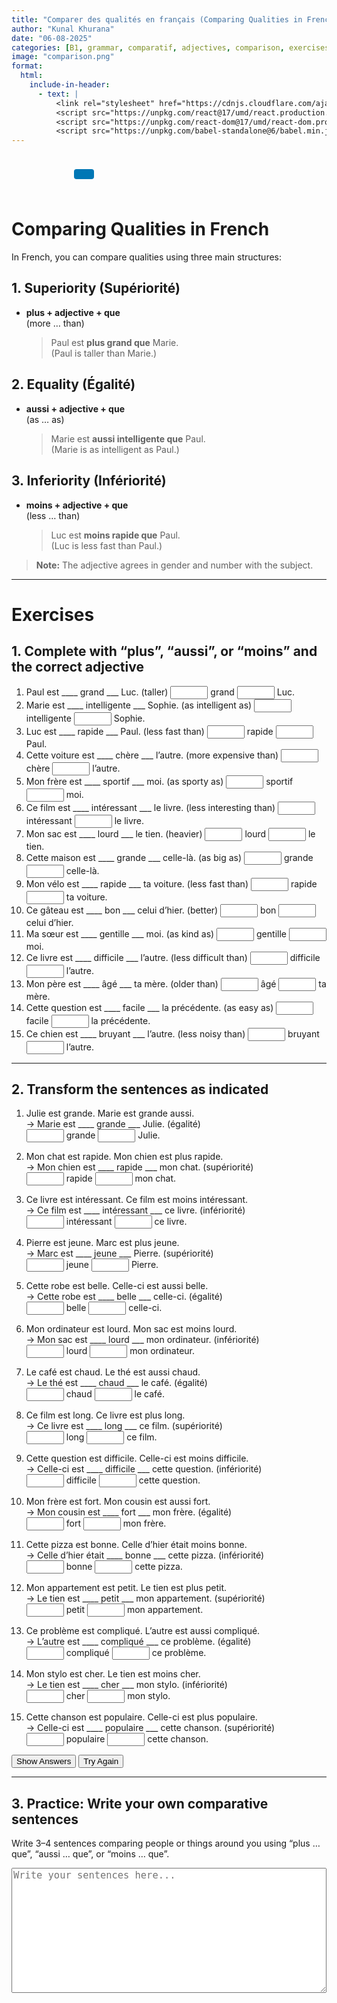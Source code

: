 ```yaml
---
title: "Comparer des qualités en français (Comparing Qualities in French)"
author: "Kunal Khurana"
date: "06-08-2025"
categories: [B1, grammar, comparatif, adjectives, comparison, exercises]
image: "comparison.png"
format:
  html:
    include-in-header:
      - text: |
          <link rel="stylesheet" href="https://cdnjs.cloudflare.com/ajax/libs/font-awesome/6.0.0/css/all.min.css">
          <script src="https://unpkg.com/react@17/umd/react.production.min.js"></script>
          <script src="https://unpkg.com/react-dom@17/umd/react-dom.production.min.js"></script>
          <script src="https://unpkg.com/babel-standalone@6/babel.min.js"></script>
---
```


::: {style="text-align: left; padding: 10px;"}
<a href="mailto:frenchwithkunal@gmail.com" target="_blank" style="margin: 0 10px; color: #000;"><i class="fas fa-envelope fa-lg"></i></a> <a href="https://www.instagram.com/frenchwithkunal" target="_blank" style="margin: 0 10px; color: #E1306C;"><i class="fab fa-instagram fa-lg"></i></a> <a href="https://frenchwithkunal.ca" target="_blank" style="margin: 0 10px; color: #0077b5;"><i class="fas fa-globe fa-lg"></i></a> <a href="https://whatsapp.com/channel/0029Vb57n2e7dmegpjYpyi3V" target="_blank" style="margin: 0 10px; color: #25D366;"><i class="fab fa-whatsapp fa-lg"></i></a> <button onclick="copyLink()" style="background-color: #0077b5; color: white; padding: 8px 16px; border: none; border-radius: 4px; cursor: pointer; margin-left: 10px;"> <i class="fas fa-copy"></i> </button> [Link copied!]{#copy-message style="margin-left: 10px; color: green; display: none;"}
:::

::: {#react-root}
:::

```{=html}
<script type="text/babel">
 const ProfilePage = () => {
  const { useState, useEffect } = React;
  const [redirectCounter, setRedirectCounter] = useState(4);
  const [isRedirecting, setIsRedirecting] = useState(false);

  const isFrench = document.documentElement.lang === "fr";

  const translations = {
    noAccess: isFrench 
      ? "Vous n'avez pas accès à cette page. Si vous pensez que vous avez accès, veuillez <a href='https://frenchwithkunal.ca/login.html'>vous connecter</a>."
      : "You don't have access to this page. If you think you have, kindly <a href='https://frenchwithkunal.ca/login.html'>login</a>.",
    subscribe: isFrench
      ? "Veuillez vous abonner pour obtenir l'accès."
      : "Please subscribe to gain access.",
    redirecting: isFrench
      ? `Redirection vers la page d'abonnement dans ${redirectCounter} secondes...`
      : `Redirecting to subscription page in ${redirectCounter} seconds...`
  };

  const refreshToken = async () => {
    const storedRefreshToken = localStorage.getItem("refreshToken");

    if (!storedRefreshToken) {
      window.location.href = "/login.html";
      return null;
    }

    try {
      const response = await fetch("https://frenchwithkunal-cdf6ea3f88ce.herokuapp.com/api/v1/auth/refresh-token", {
        method: "POST",
        headers: {
          "Content-Type": "application/json",
        },
        body: JSON.stringify({ refreshToken: storedRefreshToken }),
      });

      if (!response.ok) {
        localStorage.removeItem("accessToken");
        localStorage.removeItem("refreshToken");
        window.location.href = "/login.html";
        return null;
      }

      const data = await response.json();
      localStorage.setItem("accessToken", data.accessToken);
      return data.accessToken;
    } catch (error) {
      localStorage.removeItem("accessToken");
      localStorage.removeItem("refreshToken");
      window.location.href = "/login.html";
      return null;
    }
  };

  const fetchWithAuth = async (url, options = {}) => {
    let accessToken = localStorage.getItem("accessToken");

    options.headers = {
      ...options.headers,
      Authorization: `Bearer ${accessToken}`,
      "Content-Type": "application/json",
    };

    let response = await fetch(url, options);

    if (response.status === 401) {
      console.log("Access token expired, attempting to refresh...");

      // Refresh token
      accessToken = await refreshToken();

      if (!accessToken) return null;

      options.headers.Authorization = `Bearer ${accessToken}`;
      response = await fetch(url, options);
    }

    return response.json();
  };

  const showNoAccessMessage = () => {
    setIsRedirecting(true);
    
    const noAccessMessage = `
      <div style="text-align: center; padding: 20px;">
        <h2>${translations.noAccess}</h2>
        <p>${translations.subscribe}</p>
        <p>${translations.redirecting}</p>
      </div>
    `;
    document.body.innerHTML = noAccessMessage;
    
    // Start countdown and redirect
    const redirectInterval = setInterval(() => {
      setRedirectCounter((prev) => {
        const newCounter = prev - 1;
        if (newCounter <= 0) {
          clearInterval(redirectInterval);
          window.location.href = "https://learn.frenchwithkunal.ca/subscription";
        }
        
        // Update the countdown text
        const countdownElement = document.querySelector('p:last-child');
        if (countdownElement) {
          countdownElement.textContent = isFrench
            ? `Redirection vers la page d'abonnement dans ${newCounter} secondes...`
            : `Redirecting to subscription page in ${newCounter} seconds...`;
        }
        
        return newCounter;
      });
    }, 1000);
  };

  useEffect(() => {
    const storedToken = localStorage.getItem('accessToken');

    if(!storedToken) {
      showNoAccessMessage();
    } else {
      const fetchData = async() => {
        const data = await fetchWithAuth("https://frenchwithkunal-cdf6ea3f88ce.herokuapp.com/api/v1/auth/me", {
          method: "POST",
        });

        if (data && data.data && data.data.hasAccess) {
          console.log(data);
        } else {
          showNoAccessMessage();
        }
      };
      fetchData();
    }
  }, []);

  return (
    <div></div>
  );
};

ReactDOM.render(
  <ProfilePage />,
  document.getElementById('react-root')
);
 </script>
```

::: {.content-visible when-profile="english"}
# Comparing Qualities in French

In French, you can compare qualities using three main structures:

## 1. Superiority (Supériorité)

- **plus + adjective + que**  
    (more ... than)

    > Paul est **plus grand que** Marie.  
    > (Paul is taller than Marie.)

## 2. Equality (Égalité)

- **aussi + adjective + que**  
    (as ... as)

    > Marie est **aussi intelligente que** Paul.  
    > (Marie is as intelligent as Paul.)

## 3. Inferiority (Infériorité)

- **moins + adjective + que**  
    (less ... than)

    > Luc est **moins rapide que** Paul.  
    > (Luc is less fast than Paul.)

> **Note:** The adjective agrees in gender and number with the subject.

---

# Exercises

## 1. Complete with "plus", "aussi", or "moins" and the correct adjective

1. Paul est ____ grand ___ Luc. (taller) <input type="text" style="width: 60px;" placeholder="" oninput="checkAnswer(this)"> grand <input type="text" style="width: 60px;" placeholder="" oninput="checkAnswer(this)"> Luc.<span></span>
2. Marie est ____ intelligente ___ Sophie. (as intelligent as) <input type="text" style="width: 60px;" placeholder="" oninput="checkAnswer(this)"> intelligente <input type="text" style="width: 60px;" placeholder="" oninput="checkAnswer(this)"> Sophie.<span></span>
3. Luc est ____ rapide ___ Paul. (less fast than) <input type="text" style="width: 60px;" placeholder="" oninput="checkAnswer(this)"> rapide <input type="text" style="width: 60px;" placeholder="" oninput="checkAnswer(this)"> Paul.<span></span>
4. Cette voiture est ____ chère ___ l'autre. (more expensive than) <input type="text" style="width: 60px;" placeholder="" oninput="checkAnswer(this)"> chère <input type="text" style="width: 60px;" placeholder="" oninput="checkAnswer(this)"> l'autre.<span></span>
5. Mon frère est ____ sportif ___ moi. (as sporty as) <input type="text" style="width: 60px;" placeholder="" oninput="checkAnswer(this)"> sportif <input type="text" style="width: 60px;" placeholder="" oninput="checkAnswer(this)"> moi.<span></span>
6. Ce film est ____ intéressant ___ le livre. (less interesting than) <input type="text" style="width: 60px;" placeholder="" oninput="checkAnswer(this)"> intéressant <input type="text" style="width: 60px;" placeholder="" oninput="checkAnswer(this)"> le livre.<span></span>
7. Mon sac est ____ lourd ___ le tien. (heavier) <input type="text" style="width: 60px;" placeholder="" oninput="checkAnswer(this)"> lourd <input type="text" style="width: 60px;" placeholder="" oninput="checkAnswer(this)"> le tien.<span></span>
8. Cette maison est ____ grande ___ celle-là. (as big as) <input type="text" style="width: 60px;" placeholder="" oninput="checkAnswer(this)"> grande <input type="text" style="width: 60px;" placeholder="" oninput="checkAnswer(this)"> celle-là.<span></span>
9. Mon vélo est ____ rapide ___ ta voiture. (less fast than) <input type="text" style="width: 60px;" placeholder="" oninput="checkAnswer(this)"> rapide <input type="text" style="width: 60px;" placeholder="" oninput="checkAnswer(this)"> ta voiture.<span></span>
10. Ce gâteau est ____ bon ___ celui d’hier. (better) <input type="text" style="width: 60px;" placeholder="" oninput="checkAnswer(this)"> bon <input type="text" style="width: 60px;" placeholder="" oninput="checkAnswer(this)"> celui d’hier.<span></span>
11. Ma sœur est ____ gentille ___ moi. (as kind as) <input type="text" style="width: 60px;" placeholder="" oninput="checkAnswer(this)"> gentille <input type="text" style="width: 60px;" placeholder="" oninput="checkAnswer(this)"> moi.<span></span>
12. Ce livre est ____ difficile ___ l’autre. (less difficult than) <input type="text" style="width: 60px;" placeholder="" oninput="checkAnswer(this)"> difficile <input type="text" style="width: 60px;" placeholder="" oninput="checkAnswer(this)"> l’autre.<span></span>
13. Mon père est ____ âgé ___ ta mère. (older than) <input type="text" style="width: 60px;" placeholder="" oninput="checkAnswer(this)"> âgé <input type="text" style="width: 60px;" placeholder="" oninput="checkAnswer(this)"> ta mère.<span></span>
14. Cette question est ____ facile ___ la précédente. (as easy as) <input type="text" style="width: 60px;" placeholder="" oninput="checkAnswer(this)"> facile <input type="text" style="width: 60px;" placeholder="" oninput="checkAnswer(this)"> la précédente.<span></span>
15. Ce chien est ____ bruyant ___ l’autre. (less noisy than) <input type="text" style="width: 60px;" placeholder="" oninput="checkAnswer(this)"> bruyant <input type="text" style="width: 60px;" placeholder="" oninput="checkAnswer(this)"> l’autre.<span></span>

---

## 2. Transform the sentences as indicated

1. Julie est grande. Marie est grande aussi.  
    → Marie est ____ grande ___ Julie. (égalité)  
    <input type="text" style="width: 60px;" placeholder="" oninput="checkAnswer(this)"> grande <input type="text" style="width: 60px;" placeholder="" oninput="checkAnswer(this)"> Julie.<span></span>

2. Mon chat est rapide. Mon chien est plus rapide.  
    → Mon chien est ____ rapide ___ mon chat. (supériorité)  
    <input type="text" style="width: 60px;" placeholder="" oninput="checkAnswer(this)"> rapide <input type="text" style="width: 60px;" placeholder="" oninput="checkAnswer(this)"> mon chat.<span></span>

3. Ce livre est intéressant. Ce film est moins intéressant.  
    → Ce film est ____ intéressant ___ ce livre. (infériorité)  
    <input type="text" style="width: 60px;" placeholder="" oninput="checkAnswer(this)"> intéressant <input type="text" style="width: 60px;" placeholder="" oninput="checkAnswer(this)"> ce livre.<span></span>

4. Pierre est jeune. Marc est plus jeune.  
    → Marc est ____ jeune ___ Pierre. (supériorité)  
    <input type="text" style="width: 60px;" placeholder="" oninput="checkAnswer(this)"> jeune <input type="text" style="width: 60px;" placeholder="" oninput="checkAnswer(this)"> Pierre.<span></span>

5. Cette robe est belle. Celle-ci est aussi belle.  
    → Cette robe est ____ belle ___ celle-ci. (égalité)  
    <input type="text" style="width: 60px;" placeholder="" oninput="checkAnswer(this)"> belle <input type="text" style="width: 60px;" placeholder="" oninput="checkAnswer(this)"> celle-ci.<span></span>

6. Mon ordinateur est lourd. Mon sac est moins lourd.  
    → Mon sac est ____ lourd ___ mon ordinateur. (infériorité)  
    <input type="text" style="width: 60px;" placeholder="" oninput="checkAnswer(this)"> lourd <input type="text" style="width: 60px;" placeholder="" oninput="checkAnswer(this)"> mon ordinateur.<span></span>

7. Le café est chaud. Le thé est aussi chaud.  
    → Le thé est ____ chaud ___ le café. (égalité)  
    <input type="text" style="width: 60px;" placeholder="" oninput="checkAnswer(this)"> chaud <input type="text" style="width: 60px;" placeholder="" oninput="checkAnswer(this)"> le café.<span></span>

8. Ce film est long. Ce livre est plus long.  
    → Ce livre est ____ long ___ ce film. (supériorité)  
    <input type="text" style="width: 60px;" placeholder="" oninput="checkAnswer(this)"> long <input type="text" style="width: 60px;" placeholder="" oninput="checkAnswer(this)"> ce film.<span></span>

9. Cette question est difficile. Celle-ci est moins difficile.  
    → Celle-ci est ____ difficile ___ cette question. (infériorité)  
    <input type="text" style="width: 60px;" placeholder="" oninput="checkAnswer(this)"> difficile <input type="text" style="width: 60px;" placeholder="" oninput="checkAnswer(this)"> cette question.<span></span>

10. Mon frère est fort. Mon cousin est aussi fort.  
    → Mon cousin est ____ fort ___ mon frère. (égalité)  
    <input type="text" style="width: 60px;" placeholder="" oninput="checkAnswer(this)"> fort <input type="text" style="width: 60px;" placeholder="" oninput="checkAnswer(this)"> mon frère.<span></span>

11. Cette pizza est bonne. Celle d’hier était moins bonne.  
    → Celle d’hier était ____ bonne ___ cette pizza. (infériorité)  
    <input type="text" style="width: 60px;" placeholder="" oninput="checkAnswer(this)"> bonne <input type="text" style="width: 60px;" placeholder="" oninput="checkAnswer(this)"> cette pizza.<span></span>

12. Mon appartement est petit. Le tien est plus petit.  
    → Le tien est ____ petit ___ mon appartement. (supériorité)  
    <input type="text" style="width: 60px;" placeholder="" oninput="checkAnswer(this)"> petit <input type="text" style="width: 60px;" placeholder="" oninput="checkAnswer(this)"> mon appartement.<span></span>

13. Ce problème est compliqué. L’autre est aussi compliqué.  
    → L’autre est ____ compliqué ___ ce problème. (égalité)  
    <input type="text" style="width: 60px;" placeholder="" oninput="checkAnswer(this)"> compliqué <input type="text" style="width: 60px;" placeholder="" oninput="checkAnswer(this)"> ce problème.<span></span>

14. Mon stylo est cher. Le tien est moins cher.  
    → Le tien est ____ cher ___ mon stylo. (infériorité)  
    <input type="text" style="width: 60px;" placeholder="" oninput="checkAnswer(this)"> cher <input type="text" style="width: 60px;" placeholder="" oninput="checkAnswer(this)"> mon stylo.<span></span>

15. Cette chanson est populaire. Celle-ci est plus populaire.  
    → Celle-ci est ____ populaire ___ cette chanson. (supériorité)  
    <input type="text" style="width: 60px;" placeholder="" oninput="checkAnswer(this)"> populaire <input type="text" style="width: 60px;" placeholder="" oninput="checkAnswer(this)"> cette chanson.<span></span>

<button onclick="showAnswers()">Show Answers</button>
<button onclick="refreshPage()">Try Again</button>


<script>
function checkAnswer(input, correctAnswer) {
        const span = input.nextElementSibling;
        if (input.value.trim().toLowerCase() === correctAnswer.toLowerCase()) {
                span.textContent = "✓ Correct";
                span.style.color = "green";
        } else {
                span.textContent = "";
        }
}

function showAnswers() {
        document.querySelectorAll('input[type="text"]').forEach(el => {
                const correct = el.getAttribute('oninput')?.match(/'([^']+)'/)?.[1];
                if (correct) {
                        const span = el.nextElementSibling;
                        span.textContent = `Réponse : ${correct}`;
                        span.style.color = "blue";
                }
        });
}

function refreshPage() {
        location.reload();
}
</script>

---

## 3. Practice: Write your own comparative sentences

Write 3–4 sentences comparing people or things around you using "plus ... que", "aussi ... que", or "moins ... que".

<textarea style="width: 100%; min-height: 200px; font-size: 1.1em;" placeholder="Write your sentences here..."></textarea>


 

:::


::: {.content-visible when-profile="french"}




 

<script>
function checkAnswer(input, correctAnswer) {
    const span = input.nextElementSibling;
    if (input.value.trim().toLowerCase() === correctAnswer.toLowerCase()) {
        span.textContent = "✓ Correct";
        span.style.color = "green";
    } else {
        span.textContent = "";
    }
}

function showAnswers() {
    document.querySelectorAll('input[type="text"]').forEach(el => {
        const correct = el.getAttribute('oninput')?.match(/'([^']+)'/)?.[1];
        if (correct) {
            const span = el.nextElementSibling;
            span.textContent = `Réponse : ${correct}`;
            span.style.color = "blue";
        }
    });
}

function refreshPage() {
    location.reload();
}
</script>


:::